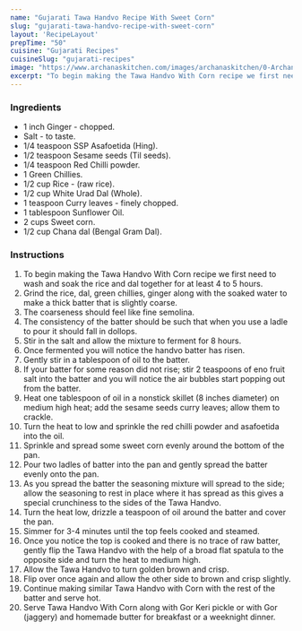 ---
name: "Gujarati Tawa Handvo Recipe With Sweet Corn"
slug: "gujarati-tawa-handvo-recipe-with-sweet-corn"
layout: 'RecipeLayout'
prepTime: "50"
cuisine: "Gujarati Recipes﻿"
cuisineSlug: "gujarati-recipes"
image: "https://www.archanaskitchen.com/images/archanaskitchen/0-Archanas-Kitchen-Recipes/2018/Gujarati_Tawa_Handvo_Recipe_With_Sweet_Corn-4.jpg"
excerpt: "To begin making the Tawa Handvo With Corn recipe we first need to wash and soak the rice and dal together for at least 4 to 5 hours"
---

### Ingredients

- 1 inch Ginger - chopped.
- Salt - to taste.
- 1/4 teaspoon SSP Asafoetida (Hing).
- 1/2 teaspoon Sesame seeds (Til seeds).
- 1/4 teaspoon Red Chilli powder.
- 1 Green Chillies.
- 1/2 cup Rice - (raw rice).
- 1/2 cup White Urad Dal (Whole).
- 1 teaspoon Curry leaves - finely chopped.
- 1 tablespoon Sunflower Oil.
- 2 cups Sweet corn.
- 1/2 cup Chana dal (Bengal Gram Dal).

### Instructions

1. To begin making the Tawa Handvo With Corn recipe we first need to wash and soak the rice and dal together for at least 4 to 5 hours.
1. Grind the rice, dal, green chillies, ginger along with the soaked water to make a thick batter that is slightly coarse.
1. The coarseness should feel like fine semolina.
1. The consistency of the batter should be such that when you use a ladle to pour it should fall in dollops.
1. Stir in the salt and allow the mixture to ferment for 8 hours.
1. Once fermented you will notice the handvo  batter has risen.
1.  Gently stir in a tablespoon of oil to the batter.
1. If your batter for some reason did not rise; stir 2 teaspoons of eno fruit salt into the batter and you will notice the air bubbles start popping out from the batter.
1. Heat one tablespoon of oil in a nonstick skillet (8 inches diameter) on medium high heat; add the sesame seeds curry leaves; allow them to crackle.
1. Turn the heat to low and sprinkle the red chilli powder and asafoetida into the oil.
1. Sprinkle and spread some sweet corn evenly around the bottom of the pan.
1. Pour two ladles of batter into the pan and gently spread the batter evenly onto the pan.
1. As you spread the batter the seasoning mixture will spread to the side; allow the seasoning to rest in place where it has spread as this gives a special crunchiness to the sides of the Tawa Handvo.
1. Turn the heat low, drizzle a teaspoon of oil around the batter and cover the pan.
1. Simmer for 3-4 minutes until the top feels cooked and steamed.
1. Once you notice the top is cooked and there is no trace of raw batter, gently flip the Tawa Handvo with the help of a broad flat spatula to the opposite side and turn the heat to medium high.
1. Allow the Tawa Handvo to turn golden brown and crisp.
1. Flip over once again and allow the other side to brown and crisp slightly.
1. Continue making similar Tawa Handvo with Corn with the rest of the batter and serve hot.
1. Serve Tawa Handvo With Corn along with Gor Keri pickle or with Gor (jaggery) and homemade butter for breakfast or a weeknight dinner.
